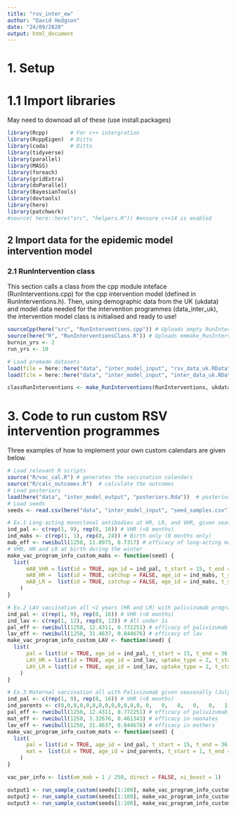 ```yaml
---
title: "rsv_inter_ew"
author: "David Hodgson"
date: "24/09/2020"
output: html_document
---
```



# 1. Setup 
# 1.1 Import libraries
May need to downoad all of these (use install.packages)
```r

library(Rcpp)       # For c++ intergration
library(RcppEigen)  # Ditto
library(coda)       # Ditto
library(tidyverse)
library(parallel)
library(MASS)
library(foreach)
library(gridExtra)
library(doParallel)
library(BayesianTools)
library(devtools)
library(here)
library(patchwork)
#source( here::here("src", "helpers.R")) #ensure c++14 is enabled

```


## 2 Import data for the epidemic model intervention model
### 2.1 RunIntervention class

This section calls a class from the cpp module inteface (RunInterventions.cpp) for the cpp intervention model (defined in RunInterventions.h).
Then, using demographic data from the UK (ukdata) and model data needed for the intervention programmes (data_inter_uk), the intervention model class is initialised and ready to use! 

```r

sourceCpp(here("src", "RunInterventions.cpp")) # Uploads empty RunInterventions class
source(here("R", "RunInterventionsClass.R")) # Uploads emmake_RunInterventionspty function
burnin_yrs <- 2
run_yrs <- 10

# Load premade datasets
load(file = here::here("data", "inter_model_input", "rsv_data_uk.RData")) # loads ukdata
load(file = here::here("data", "inter_model_input", "inter_data_uk.RData")) # loads data_inter_uk

classRunInterventions <- make_RunInterventions(RunInterventions, ukdata, data_inter_uk, burnin_yrs * 365, run_yrs * 365)

```

# 3. Code to run custom RSV intervention programmes

Three examples of how to implement your own custom calendars are given below. 

```r

# Load relevant R scripts
source("R/vac_cal.R") # generates the vaccination calendars
source("R/calc_outcomes.R")  # calculate the outcomes
# Load posteriors
load(here("data", "inter_model_output", "posteriors.Rda"))  # posteriors from fitting in Hodgson et al. 2020
# Load seeds
seeds <- read.csv(here("data", "inter_model_input", "seed_samples.csv"), header = FALSE)[, 1] + 1

# Ex.1 Long-acting monoclonal antibodies at HR, LR, and VHR, given seasonally with 90% coverage.
ind_pal <- c(rep(1, 9), rep(0, 16)) # VHR (<8 months)
ind_mabs <- c(rep(1, 1), rep(0, 24)) # Birth only (0 months only)
mab_eff <- rweibull(1250, 11.8975, 0.7317) # efficacy of long-acting mabs
# VHR, HR and LR at birth during the winter
make_vac_program_info_custom_mabs <- function(seed) {
  list(
      mAB_VHR = list(id = TRUE, age_id = ind_pal, t_start = 15, t_end = 36, eff = mab_eff[seed], cov = 0.9),
      mAB_HR =  list(id = TRUE, catchup = FALSE, age_id = ind_mabs, t_start = 15, t_end = 36, eff = mab_eff[seed], cov = 0.9),
      mAB_LR =  list(id = TRUE, catchup = FALSE, age_id = ind_mabs, t_start = 15, t_end = 36, eff = mab_eff[seed], cov = 0.9)
    )
}

# Ex.2 LAV vaccination all <1 years (HR and LR) with palivizumab programme, iven seasonally woth 90% coverage
ind_pal <- c(rep(1, 9), rep(0, 16)) # VHR (<8 months)
ind_lav <- c(rep(1, 12), rep(0, 13)) # All under 1s
pal_eff <- rweibull(1250, 12.4311, 0.772251) # efficacy of palivizumab
lav_eff <- rweibull(1250, 31.4637, 0.844676) # efficacy of lav
make_vac_program_info_custom_LAV <- function(seed) {
  list(
      pal = list(id = TRUE, age_id = ind_pal, t_start = 15, t_end = 36, eff = pal_eff[seed], cov = 0.9),
      LAV_HR = list(id = TRUE, age_id = ind_lav, uptake_type = 2, t_start = 15, t_end = 36, eff = lav_eff[seed], cov = 0.9),
      LAV_LR = list(id = TRUE, age_id = ind_lav, uptake_type = 2, t_start = 15, t_end = 36, eff = lav_eff[seed], cov = 0.9)
    )
}

# Ex.3 Maternal vaccination all with Palivizumab given seasonally (July - Oct) with 60% coverage.
ind_pal <- c(rep(1, 9), rep(0, 16)) # VHR (<8 months)
ind_parents <- c(0,0,0,0,0,0,0,0,0,0,0,0,0, 0,   0,   0,   0,   0,   1.0,1.0,1.0,0,0,0,0) # 15-44 (parents)
pal_eff <- rweibull(1250, 12.4311, 0.772251) # efficacy of palivizumab
mat_eff <- rweibull(1250, 3.32676, 0.461343) # efficacy in neonates
lav_eff <- rweibull(1250, 31.4637, 0.844676) # efficacy in mothers
make_vac_program_info_custom_mats <- function(seed) {
  list(
      pal = list(id = TRUE, age_id = ind_pal, t_start = 15, t_end = 36, eff = pal_eff[seed], cov = 0.9),
      mat =  list(id = TRUE, age_id = ind_parents, t_start = 1, t_end = 21*7 + 1, eff_inf = mat_eff[seed], eff_mat = lav_eff[seed], cov = 0.6)
    )
}

vac_par_info <- list(om_mab = 1 / 250, direct = FALSE, xi_boost = 1)

output1 <- run_sample_custom(seeds[1:100], make_vac_program_info_custom_mabs, vac_par_info, 0, post)
output2 <- run_sample_custom(seeds[1:100], make_vac_program_info_custom_LAV, vac_par_info, 0, post)
output3 <- run_sample_custom(seeds[1:100], make_vac_program_info_custom_mats, vac_par_info, 0.6, post)

```